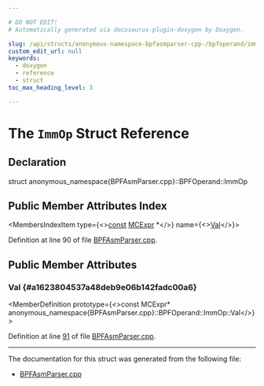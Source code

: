```yaml
---

# DO NOT EDIT!
# Automatically generated via docusaurus-plugin-doxygen by Doxygen.

slug: /api/structs/anonymous-namespace-bpfasmparser-cpp-/bpfoperand/immop
custom_edit_url: null
keywords:
  - doxygen
  - reference
  - struct
toc_max_heading_level: 3

---
```





# The `ImmOp` Struct Reference

<DoxygenPage pluginConfig={pluginConfig}>



## Declaration

<CodeBlock>struct anonymous_namespace{BPFAsmParser.cpp}::BPFOperand::ImmOp</CodeBlock>

## Public Member Attributes Index

<MembersIndex>

<MembersIndexItem
  type={<><a href="/docs/api/files/lib/lib/target/lib/target/aarch64/aarch64promoteconstant-cpp/#a90f8350fecae261c25be85d38b451bff">const</a> <a href="/docs/api/classes/llvm/mcexpr">MCExpr</a> &#42;</>}
  name={<><a href="#a1623804537a48deb9e06b142fadc00a6">Val</a></>}>
</MembersIndexItem>

</MembersIndex>


Definition at line 90 of file <a href="/docs/api/files/lib/lib/target/lib/target/bpf/lib/target/bpf/asmparser/bpfasmparser-cpp">BPFAsmParser.cpp</a>.

<SectionDefinition>

## Public Member Attributes

### Val {#a1623804537a48deb9e06b142fadc00a6}

<MemberDefinition
  prototype={<>const MCExpr&#42; anonymous&#95;namespace&#123;BPFAsmParser.cpp&#125;::BPFOperand::ImmOp::Val</>}>

Definition at line <a href="/docs/api/files/lib/lib/target/lib/target/bpf/lib/target/bpf/asmparser/bpfasmparser-cpp/#l00091">91</a> of file <a href="/docs/api/files/lib/lib/target/lib/target/bpf/lib/target/bpf/asmparser/bpfasmparser-cpp">BPFAsmParser.cpp</a>.
</MemberDefinition>

</SectionDefinition>

<hr/>

The documentation for this struct was generated from the following file:

<ul>
<li><a href="/docs/api/files/lib/lib/target/lib/target/bpf/lib/target/bpf/asmparser/bpfasmparser-cpp">BPFAsmParser.cpp</a></li>
</ul>

</DoxygenPage>
